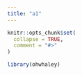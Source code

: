 ```yaml
---
title: "a1"
---
```


```r
knitr::opts_chunk$set(
  collapse = TRUE,
  comment = "#>"
)
```

```r
library(ohwhaley)
```
